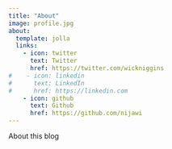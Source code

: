 ```yaml
---
title: "About"
image: profile.jpg
about:
  template: jolla
  links:
    - icon: twitter
      text: Twitter
      href: https://twitter.com/wickniggins
#    - icon: linkedin
#      text: LinkedIn
#      href: https://linkedin.com
    - icon: github
      text: Github
      href: https://github.com/nijawi
---
```


About this blog
